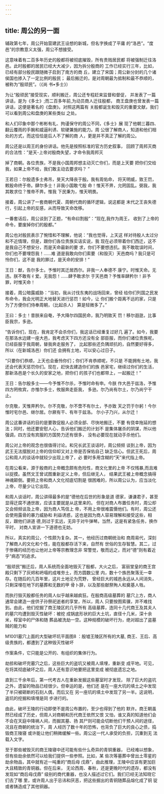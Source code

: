 ```yaml
---
---
---
```

title: 周公的另一面
---



辅政第七年，周公开始营建武王设想的新城，但名字换成了平庸 的“洛邑”。“度邑”的宗教意义太强，周公不想接受。

这意味着有二百多年历史的殷都将被彻底摧毁，所有贵贱居民都 将被强制迁往洛邑。此时殷都的居民已经大大减少，因为拆分殷商的 工作已经实行三年，比如，已经有部分殷民跟随微子启到了南方的商 丘，建立了宋国；周公新分封的几个诸侯国也掺入了一定比例的殷民； 最后搬迁的，是对周朝最为抵制和最不恭顺的，被称为“殷顽民”。（《尚 书•多士》）

为让“殷顽民”接受现实，顺利搬迁，周公还专程赶来监督和督促， 并发表了一篇讲话，是为《多士》;而二百多年前,为动员商人迁往殷都， 商王盘庚也曾发表一篇讲话，这便是著名的《盘庚》。对照这两篇有 关殷都诞生和毁灭的重要文献，我们可以看到周公和盘庚的某些类似 之处。

和人们印象中那个彬彬有礼、拘谨保守的周公不同，《多士》展 现了他朝三暮四、翻云覆雨的手腕和威逼利诱、软硬兼施的能力。周 公很了解商人，知道和他们相处的方式，而这恰恰是后人不了解的商 人，更是并不真正了解的周公。

周公还是以周王的身份讲话。他先是按照标准的官方历史叙事， 回顾了周邦灭商的合法性：”是天-上帝对殷商失望，才命令我周邦灭

掉了商朝。各位贵族，不是我小国周邦想主动灭亡你们，而是上天要 把你们交给我，如果上帝不给，我们敢主动去要求吗？ ”

王若日：尔殷遗多士弗吊，旻天大降丧于殷。我有周佑命， 将天明威，致王罚，敕殷命终于帝。肆尔多士！非我小国敢弋殷 命！惟天不畀，允罔固乱。弼我，我其敢求位？惟帝不畀。惟我 下民秉为，惟天明畏。

接着，周公讲了一套商朝代夏、周朝代商的循环逻辑，说这都是 末代之王丧失德行，引起上帝的反感，从而导致天命改移。

一番套话后，周公谈到了正题，“有命曰割殷”：“现在,我作为周王， 收到了上帝的命令，要废掉你们的殷都。”

周公也对殷民表示了惋惜和不理解，他说：“我也觉得，上天这 样对待殷人太过分和不近情理，但是，跟你们各位贵族实话实说，我 现在必须带着你们西迁，这不是我自己不想安分，而是天命最新的要 求，你们不要想违抗。我不敢耽误时间，你们也不要埋怨我！……难 道是我敢向你们索要（和毁灭）天邑商吗？我只是可怜你们，这不是 我的罪过，是天命的安排！”

王日：猷，告尔多士。予惟时其迁居西尔。非我一人奉德不 康宁。时惟天命。无违。朕不敢有彳爱。无我怨！……肆予敢求尔 于天邑商？予惟率肆矜尔！非予罪，时惟天命！

接着，周公暗露威胁：“当初，我从讨伐东夷的战场回来，曾经 给你们列国之民发布命令，我会光明正大地替天进行惩罚！如今，让 你们搬个距离不远的家，只是为了方便你们侍奉周朝，（比起杀人） 算是轻微多了。”

王曰：多士！昔朕来自奄，予大降尔四国民命，我乃明致天 罚！移尔遐逖，比事臣我宗，多逊。

“告诉你们，现在，我肯定不会杀你们，我这话已经重复过好几 遍了。如今，我要在那洛水边建一座大邑，我考虑天下四方还没有全 部臣服，而你们诸位贵族呢，已经臣服于我周朝，替我奔走服务了， 比起那些还负隅顽抗的，自然要好得多，所以（在新城洛邑）你们还 会拥有土地，可以安心过日子。

“只要你们恭顺，上天也会垂怜你们；你们不肯恭顺呢，不只是 不能拥有土地，我还会代表天惩罚你们。现在，赶快去建造你们的族 邑家宅，继续过你们的生活，那新洛邑是个长久的安家之地，把你们 的孩子们也都带上，一起搬迁！”

王日：告尔殷多士——今予惟不尔杀，予惟时命有申。今朕 作大邑于兹洛，予惟四方罔攸宾，亦惟尔多士，攸服奔走臣我， 多逊。尔乃尚有尔土，尔乃尚宁干止。

尔克敬，天惟畀矜尔。尔不克敬，尔不啻不有尔土，予亦致 天之罚于尔躬！今尔惟时宅尔邑、继尔居。尔厥有干、有年于兹洛。 尔小子乃兴，从尔迁！

周公这番讲话的目的是要敦促殷人必须全部、尽快地搬迁，不要 有侥幸拖延的想法；同时，他还要安慰人心，告诉他们搬迁的计划不 是集体屠杀的阴谋，所以他强调，四方没有宾服的方国势力还有很多， 没有必要现在就动手杀他们。

周公对上帝的观念也很值得讨论。和兄长武王谈话时，周公频频 谈到上帝，因为武王无法摆脱对上帝的信仰却又对上帝是否保佑自己 缺乏信心。但武王死后，周公和周人的谈话中就较少出现上帝了，必 要时多用含糊的“天”来代指上帝。

在周公看来，源于殷商的上帝概念颇有危险性，商文化里的上帝 不仅残暴,而且难以捉摸。虽然文王曾试图重新定义上帝，但后继无人， 结果武王被上帝概念搞得神魂颠倒。要把上帝和商人文化彻底切割是 很困难的，所以周公认为，应当淡化上帝，尽量少让它出现。

和周人谈话时，周公讲得最多的是“德他在后世的形象是道 德家，谦谦君子，甚至显得迂腐不通世故，应该主要就是从这里来的。 但在对商人布置任务时，周公却又会频频谈及上帝，因为商人笃信上 帝，不用上帝很难震慑他们。有时，周公还会使用露骨的暴力威胁和 利益诱惑，这也是因为商人容易理解和接受这些，相反，跟他们讲道 德,则过于玄远，无异于对牛弹琴。当然，这是有紧急任务，换作平时， 对商人宣讲一下道德也无妨。

所以，真实的周公，个性颇为复杂。其一，他经历过商朝统治和 商周易代，深刻了解商人的文化和个性，能在殷都存活下来，自然有 世俗的生存智慧。其二，过于惨痛的经历也让他对上帝等宗教理念非 常警觉，敬而远之，而对“德”则有着近乎“病态”的追求。

“殷顽民”搬迁后，周人系统而全面地毁灭了殷都，大火之后， 富丽堂皇的商王宫殿只剩下了灰烬和坍塌的成堆夯土，而方圆数公里 内，数十个族邑聚落无一幸存。在随后的几百年里，这片土地沦为荒野， 曾经巨大的城邑永远从人间消失，只剩深埋在地下的墓葬和无数的甲 骨卜辞，以及那些献祭殉人和奠基人牲。

而执行毁灭殷都任务的周人似乎越来越疯狂。在殷商高级墓葬的 墓穴上方，商人通常会建造一座供子孙祭祀逝者的享堂，所以，周人 只要按图索骥，并不难找到。由此，他们挖掘了商王陵区的几乎所有 高级墓葬，连同十几代商王及其夫人的墓穴均遭到毁灭性破坏：被挖 成锅底形状的巨大土坑，直径十几米，深十余米，椁室中的尸体和随 葬品被洗劫一空。这种规模的破坏行为，绝对超出了盗墓贼的能力和



M1001墓穴上面的大型破坏坑平面图8 ：殷墟王陵区所有的大墓, 商王、王后、高级贵族的，都遭到了这种毁灭性破坏

作案条件，它只能是公开的、有组织的集体行为。

劫掠和破坏完墓穴之后，这些巨大的盗坑又被周人填埋，重新变 成平地。可见，在将其彻底破坏之后，周人还有意识地要把这里变成 被彻底遗忘之地。

直到三千余年后，第一代考古人在重新发掘这些墓室时才发现， 除了巨大的盗坑之外，遗留的物品已经很少。但幸运的是，他们还 是在一座大坑的填土之中发现了半只被砸断的石刻人偶，而后又在 另一座坑的填土中发现了另一半。这说明，盗坑的挖掘和填埋是同 步进行的。

由此，破坏王陵的行动即使不是周公布置的，至少也得到了他的 默许。商王朝虽然已经成了历史，但周人对商朝和历代商王依然又恨 又怕，谁又真的知道他们会不会在天庭中降祸人间，而掘其墓、扬 其尸则可能会切断他们干预人间的途径，况且在商朝的统治下，周 人经历了数十年的恐怖，也背负了巨大的良心之债，捣毁商王陵寝 或许能让他们稍微缓解一些。周公这一代人承受的负担，沉重到无 法载入文字。

至于那些被毁灭的商王陵寝中还可能有些什么奇异的青铜重器， 已经难以想象，但有些劫余依然可以给我们提供一些参照。比如，某 些次等墓葬中曾出土零星的劫余物品，其中就有近一吨重的“商后母 戊鼎”，由此推理，王陵中应该有更加巨大且精致的青铜器。但在后来， 无论西周、春秋，还是更晚时代的遗存，都没有发现如“商后母戊鼎” 级别的商代重器，也没人描述过它们。我们已经无法知晓它们去了哪 里，或许周人出于忌讳和厌恶，把这些掘出的青铜随葬品熔化成了铜 锭或者铸造成了其他铜器。